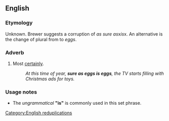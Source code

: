 ==English==

===Etymology===
Unknown.  Brewer suggests a corruption of ''as sure as ''x'' is ''x.  An alternative is the change of plural from {{etyl|enm|en}} {{m|enm|eyren}} to ''eggs''.

===Adverb===
{{en-adv|-}}

# {{lb|en|simile|colloquial}} Most [[certainly]].
#: ''At this time of year, '''sure as eggs is eggs''', the TV starts filling with Christmas ads for toys.''

===Usage notes===
* The ''ungrammatical'' '''"is"''' is commonly used in this set phrase.

[[Category:English reduplications]]